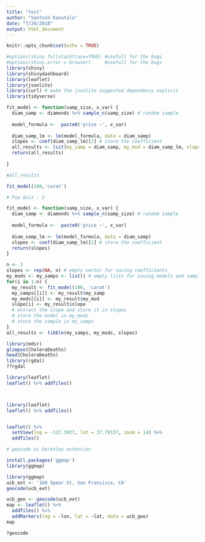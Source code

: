 ```yaml
---
title: "test"
author: "Santosh Kanutala"
date: "7/24/2018"
output: html_document
---
```


```r
knitr::opts_chunk$set(echo = TRUE)
```

```r
#options(shiny.fullstacktrace=TRUE) #usefull for the bugs
#options(shiny.error = browser)     #usefull for the bugs
library(shiny)
library(shinydashboard)
library(leaflet)
library(jsonlite)
library(curl) # make the jsonlite suggested dependency explicit
library(tidyverse)
```


```r
fit_model <- function(samp_size, x_var) {
  diam_samp <- diamonds %>% sample_n(samp_size) # random sample
  
  model_formula <-  paste0('price ~', x_var)
  
  diam_samp_lm <- lm(model_formula, data = diam_samp)
  slopes <- coef(diam_samp_lm)[2] # store the coefficient
  all_results <- lsit(my_samp = diam_samp, my_mod = diam_samp_lm, slope = slopes)
  return(all_results)
  
}

#all_results

fit_model(100,'carat')

# Pop Quiz : 2

fit_model <- function(samp_size, x_var) {
  diam_samp <- diamonds %>% sample_n(samp_size) # random sample
  
  model_formula <-  paste0('price ~', x_var)
  
  diam_samp_lm <- lm(model_formula, data = diam_samp)
  slopes <- coef(diam_samp_lm)[2] # store the coefficient
  return(slopes)
}
```



```r
n <- 3
slopes <- rep(NA, n) # empty vector for saving coefficients
my_mods <- my_samps <- list() # empty lists for saving models and samples
for(i in 1:n) {
  my_result <- fit_model(100, 'carat')
  my_samps[[i]] <- my_result$my_samp
  my_mods[[i]] <- my_result$my_mod
  slope[i] <- my_result$slope
  # extract the slope and store it in slopes
  # store the model in my_mods
  # store the sample in my_samps
}
all_results <- tibble(my_samps, my_mods, slopes)
```

```r
library(mdsr)
glimpse(CholeraDeaths)
head(CholeraDeaths)
library(rgdal)
??rgdal

library(leaflet)
leaflet() %>% addTiles()



library(leaflet)
leaflet() %>% addTiles()


leaflet() %>% 
  setView(lng = -122.3937, lat = 37.79137, zoom = 14) %>%
  addTiles()

# geocode uc berkeley extension

install.packages('ggmap')
library(ggmap)

library(ggmap)
ucb_ext <- '160 Spear St, San Francisco, CA'
geocode(ucb_ext)

ucb_geo <- geocode(ucb_ext)
map <- leaflet() %>%
  addTiles() %>%
  addMarkers(lng = ~lon, lat = ~lat, data = ucb_geo)
map

?geocode

```


```r

```















